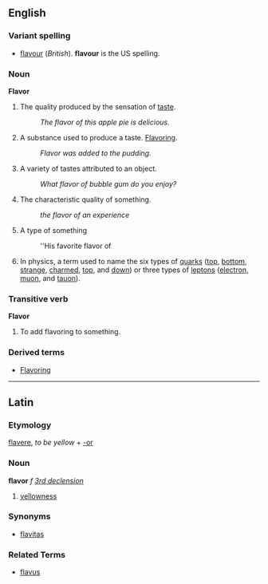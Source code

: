 <!--If you edit this page, please make corresponding edits to "flavour" to keep these pages synchronised-->
==English==
===Variant spelling===
*[[flavour]] (''British'').  '''flavour''' is the US spelling.
===Noun===
'''Flavor'''
#The quality produced by the sensation of [[taste]].
#:''The flavor of this apple pie is delicious.''
#A substance used to produce a taste. [[Flavoring]].
#:''Flavor was added to the pudding.''
#A variety of tastes attributed to an object.
#:''What flavor of bubble gum do you enjoy?''
#The characteristic quality of something.
#:''the flavor of an experience''
#A type of something
#:''His favorite flavor of 
#In physics, a term used to name the six types of [[quark]]s ([[top]], [[bottom]], [[strange]], [[charm]]ed, [[top]], and [[down]]) or three types of [[lepton]]s ([[electron]], [[muon]], and [[tauon]]).
===Transitive verb===
'''Flavor'''
#To add flavoring to something.
===Derived terms===
*[[Flavoring]]
----

==Latin==
===Etymology===
[[flavere]], ''to be yellow'' + [[-or]]
===Noun===
'''flavor''' ''f'' ''[[Wiktionary Appendix:Latin third declension|3rd declension]]''

#[[yellow]]ness
===Synonyms===
*[[flavitas]]
===Related Terms===
*[[flavus]]
<!--If you edit this page, please make corresponding edits to "flavour" to keep these pages synchronised-->